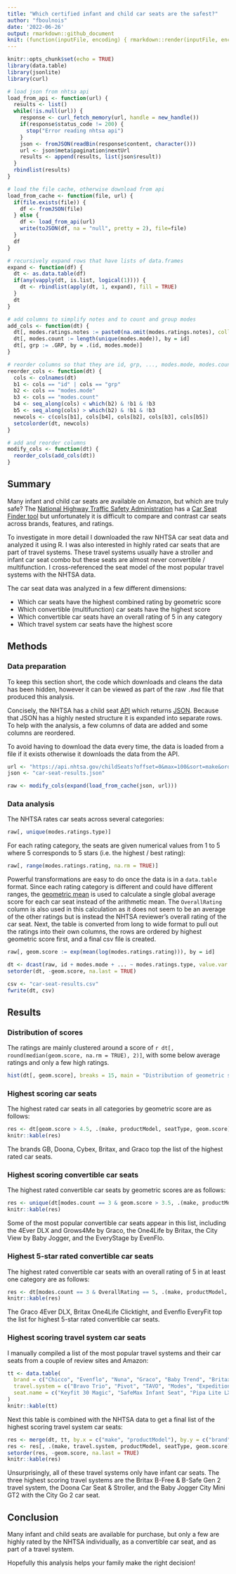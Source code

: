 ```yaml
---
title: "Which certified infant and child car seats are the safest?"
author: "fboulnois"
date: '2022-06-26'
output: rmarkdown::github_document
knit: (function(inputFile, encoding) { rmarkdown::render(inputFile, encoding = encoding, output_file = file.path(dirname(inputFile), 'README.md')) })
---
```


```r
knitr::opts_chunk$set(echo = TRUE)
library(data.table)
library(jsonlite)
library(curl)

# load json from nhtsa api
load_from_api <- function(url) {
  results <- list()
  while(!is.null(url)) {
    response <- curl_fetch_memory(url, handle = new_handle())
    if(response$status_code != 200) {
      stop("Error reading nhtsa api")
    }
    json <- fromJSON(readBin(response$content, character()))
    url <- json$meta$pagination$nextUrl
    results <- append(results, list(json$result))
  }
  rbindlist(results)
}

# load the file cache, otherwise download from api
load_from_cache <- function(file, url) {
  if(file.exists(file)) {
    df <- fromJSON(file)
  } else {
    df <- load_from_api(url)
    write(toJSON(df, na = "null", pretty = 2), file=file)
  }
  df
}

# recursively expand rows that have lists of data.frames
expand <- function(df) {
  dt <- as.data.table(df)
  if(any(vapply(dt, is.list, logical(1)))) {
    dt <- rbindlist(apply(dt, 1, expand), fill = TRUE)
  }
  dt
}

# add columns to simplify notes and to count and group modes
add_cols <- function(dt) {
  dt[, modes.ratings.notes := paste0(na.omit(modes.ratings.notes), collapse = "\n"), by = id]
  dt[, modes.count := length(unique(modes.mode)), by = id]
  dt[, grp := .GRP, by = .(id, modes.mode)]
}

# reorder columns so that they are id, grp, ..., modes.mode, modes.count, ...
reorder_cols <- function(dt) {
  cols <- colnames(dt)
  b1 <- cols == "id" | cols == "grp"
  b2 <- cols == "modes.mode"
  b3 <- cols == "modes.count"
  b4 <- seq_along(cols) < which(b2) & !b1 & !b3
  b5 <- seq_along(cols) > which(b2) & !b1 & !b3
  newcols <- c(cols[b1], cols[b4], cols[b2], cols[b3], cols[b5])
  setcolorder(dt, newcols)
}

# add and reorder columns
modify_cols <- function(dt) {
  reorder_cols(add_cols(dt))
}
```

## Summary

Many infant and child car seats are available on Amazon, but which are truly
safe? The [National Highway Traffic Safety Administration](https://www.nhtsa.gov)
has a [Car Seat Finder tool](https://www.nhtsa.gov/equipment/car-seats-and-booster-seats)
but unfortunately it is difficult to compare and contrast car seats across
brands, features, and ratings.

To investigate in more detail I downloaded the raw NHTSA car seat data and
analyzed it using R. I was also interested in highly rated car seats that are
part of travel systems. These travel systems usually have a stroller and infant
car seat combo but these seats are almost never convertible / multifunction. I
cross-referenced the seat model of the most popular travel systems with the
NHTSA data.

The car seat data was analyzed in a few different dimensions:

-   Which car seats have the highest combined rating by geometric score
-   Which convertible (multifunction) car seats have the highest score
-   Which convertible car seats have an overall rating of 5 in any category
-   Which travel system car seats have the highest score

## Methods

### Data preparation

To keep this section short, the code which downloads and cleans the data has
been hidden, however it can be viewed as part of the raw `.Rmd` file that
produced this analysis.

Concisely, the NHTSA has a child seat [API](https://en.wikipedia.org/wiki/API)
which returns [JSON](https://en.wikipedia.org/wiki/JSON). Because that JSON has
a highly nested structure it is expanded into separate rows. To help with the
analysis, a few columns of data are added and some columns are reordered.

To avoid having to download the data every time, the data is loaded from a file
if it exists otherwise it downloads the data from the API.

```r
url <- "https://api.nhtsa.gov/childSeats?offset=0&max=100&sort=make&order=asc&data=modes&dataSet=ratings"
json <- "car-seat-results.json"

raw <- modify_cols(expand(load_from_cache(json, url)))
```

### Data analysis

The NHTSA rates car seats across several categories:

```r
raw[, unique(modes.ratings.type)]
```

For each rating category, the seats are given numerical values from 1 to 5
where 5 corresponds to 5 stars (i.e. the highest / best rating):

```r
raw[, range(modes.ratings.rating, na.rm = TRUE)]
```

Powerful transformations are easy to do once the data is in a `data.table`
format. Since each rating category is different and could have different ranges,
the [geometric mean](https://en.wikipedia.org/wiki/Geometric_mean) is used to
calculate a single global average score for each car seat instead of the
arithmetic mean. The `OverallRating` column is also used in this calculation as
it does not seem to be an average of the other ratings but is instead the NHTSA
reviewer's overall rating of the car seat. Next, the table is converted from
long to wide format to pull out the ratings into their own columns, the rows are
ordered by highest geometric score first, and a final csv file is created.

```r
raw[, geom.score := exp(mean(log(modes.ratings.rating))), by = id]

dt <- dcast(raw, id + modes.mode + ... ~ modes.ratings.type, value.var = "modes.ratings.rating")
setorder(dt, -geom.score, na.last = TRUE)

csv <- "car-seat-results.csv"
fwrite(dt, csv)
```

## Results

### Distribution of scores

The ratings are mainly clustered around a score of
`r dt[, round(median(geom.score, na.rm = TRUE), 2)]`, with some below average
ratings and only a few high ratings.

```r
hist(dt[, geom.score], breaks = 15, main = "Distribution of geometric scores", xlab = "Score")
```

### Highest scoring car seats

The highest rated car seats in all categories by geometric score are as follows:

```r
res <- dt[geom.score > 4.5, .(make, productModel, seatType, geom.score)]
knitr::kable(res)
```

The brands GB, Doona, Cybex, Britax, and Graco top the list of the highest rated
car seats.

### Highest scoring convertible car seats

The highest rated convertible car seats by geometric scores are as follows:

```r
res <- unique(dt[modes.count == 3 & geom.score > 3.5, .(make, productModel, seatType, geom.score)])
knitr::kable(res)
```

Some of the most popular convertible car seats appear in this list, including
the 4Ever DLX and Grows4Me by Graco, the One4Life by Britax, the City View by
Baby Jogger, and the EveryStage by EvenFlo.

### Highest 5-star rated convertible car seats

The highest rated convertible car seats with an overall rating of 5 in at least
one category are as follows:

```r
res <- dt[modes.count == 3 & OverallRating == 5, .(make, productModel, seatType, geom.score)]
knitr::kable(res)
```

The Graco 4Ever DLX, Britax One4Life Clicktight, and Evenflo EveryFit top the
list for highest 5-star rated convertible car seats.

### Highest scoring travel system car seats

I manually compiled a list of the most popular travel systems and their car
seats from a couple of review sites and Amazon:

```r
tt <- data.table(
  brand = c("Chicco", "Evenflo", "Nuna", "Graco", "Baby Trend", "Britax", "UPPAbaby", "Baby Jogger", "Safety 1st", "Evenflo", "Graco", "Doona", "Century", "Maxi-Cosi"),
  travel.system = c("Bravo Trio", "Pivot", "TAVO", "Modes", "Expedition Jogger", "B-Free & B-Safe Gen2", "MESA", "City Mini GT2", "Smooth Ride", "Urbini Omni Plus", "FastAction Fold Sport Click Connect", "Car Seat & Stroller", "Stroll On", "Zelia Max 5-in-1"),
  seat.name = c("Keyfit 30 Magic", "SafeMax Infant Seat", "Pipa Lite LX", "Snugride Snuglock 35", "EZ Flex-Loc", "B-Safe Gen 2", "MESA", "City Go 2", "onBoard 35 Air 360", "LiteMax 35", "Snugride 35 Click Connect", "Infant Seat", "Carry On 35", "Mico Max Plus")
)
knitr::kable(tt)
```

Next this table is combined with the NHTSA data to get a final list of the
highest scoring travel system car seats:

```r
res <- merge(dt, tt, by.x = c("make", "productModel"), by.y = c("brand", "seat.name"))
res <- res[, .(make, travel.system, productModel, seatType, geom.score)]
setorder(res, -geom.score, na.last = TRUE)
knitr::kable(res)
```

Unsurprisingly, all of these travel systems only have infant car seats. The
three highest scoring travel systems are the Britax B-Free & B-Safe Gen 2 travel
system, the Doona Car Seat & Stroller, and the Baby Jogger City Mini GT2 with
the City Go 2 car seat.

## Conclusion

Many infant and child seats are available for purchase, but only a few are
highly rated by the NHTSA individually, as a convertible car seat, and as part
of a travel system.

Hopefully this analysis helps your family make the right decision!
